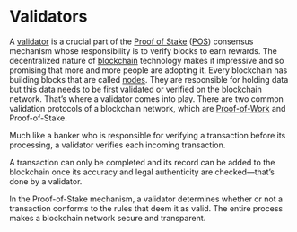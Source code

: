 # Validators

A [validator](https://coinmarketcap.com/alexandria/glossary/validator) is a crucial part of the [Proof of Stake](https://coinmarketcap.com/alexandria/glossary/proof-of-stake-pos) ([POS](https://coinmarketcap.com/alexandria/glossary/proof-of-stake-pos)) consensus mechanism whose responsibility is to verify blocks to earn rewards. The decentralized nature of [blockchain](https://coinmarketcap.com/alexandria/glossary/blockchain) technology makes it impressive and so promising that more and more people are adopting it. Every blockchain has building blocks that are called [nodes](https://coinmarketcap.com/alexandria/glossary/node). They are responsible for holding data but this data needs to be first validated or verified on the blockchain network. That’s where a validator comes into play. There are two common validation protocols of a blockchain network, which are [Proof-of-Work](https://coinmarketcap.com/alexandria/glossary/proof-of-work-pow) and Proof-of-Stake.

Much like a banker who is responsible for verifying a transaction before its processing, a validator verifies each incoming transaction.

A transaction can only be completed and its record can be added to the blockchain once its accuracy and legal authenticity are checked—that’s done by a validator.

In the Proof-of-Stake mechanism, a validator determines whether or not a transaction conforms to the rules that deem it as valid. The entire process makes a blockchain network secure and transparent.
